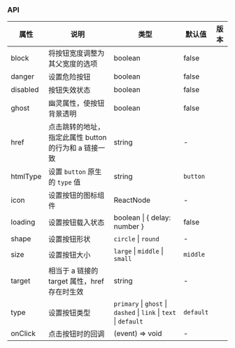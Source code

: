 ### API

| 属性     | 说明                                                  | 类型                                                              | 默认值    | 版本 |
| -------- | ----------------------------------------------------- | ----------------------------------------------------------------- | --------- | ---- |
| block    | 将按钮宽度调整为其父宽度的选项                        | boolean                                                           | false     |      |
| danger   | 设置危险按钮                                          | boolean                                                           | false     |      |
| disabled | 按钮失效状态                                          | boolean                                                           | false     |      |
| ghost    | 幽灵属性，使按钮背景透明                              | boolean                                                           | false     |      |
| href     | 点击跳转的地址，指定此属性 button 的行为和 a 链接一致 | string                                                            | -         |      |
| htmlType | 设置 `button` 原生的 `type` 值                        | string                                                            | `button`  |      |
| icon     | 设置按钮的图标组件                                    | ReactNode                                                         | -         |      |
| loading  | 设置按钮载入状态                                      | boolean \| { delay: number }                                      | false     |      |
| shape    | 设置按钮形状                                          | `circle` \| `round`                                               | -         |      |
| size     | 设置按钮大小                                          | `large` \| `middle` \| `small`                                    | `middle`  |      |
| target   | 相当于 a 链接的 target 属性，href 存在时生效          | string                                                            | -         |      |
| type     | 设置按钮类型                                          | `primary` \| `ghost` \| `dashed` \| `link` \| `text` \| `default` | `default` |      |
| onClick  | 点击按钮时的回调                                      | (event) => void                                                   | -         |      |
